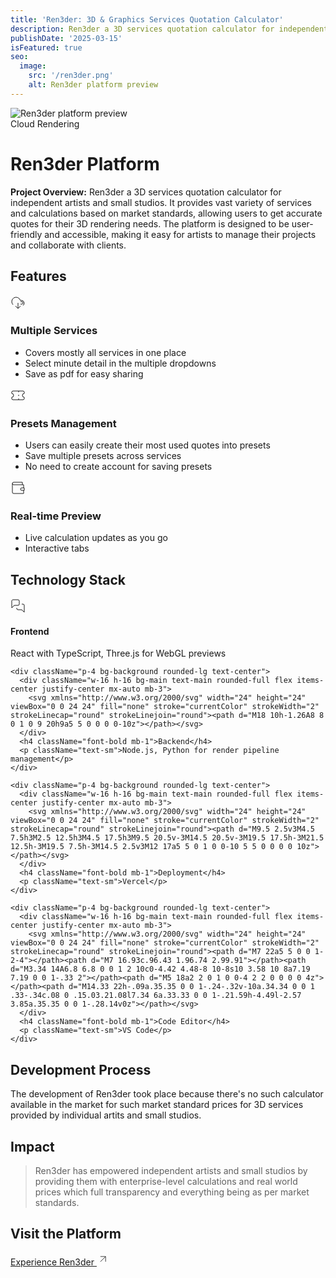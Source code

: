 ```yaml
---
title: 'Ren3der: 3D & Graphics Services Quotation Calculator'
description: Ren3der a 3D services quotation calculator for independent artists and small studios.
publishDate: '2025-03-15'
isFeatured: true
seo:
  image:
    src: '/ren3der.png'
    alt: Ren3der platform preview
---
```


<div className="relative mb-8 rounded-lg overflow-hidden">
  <Image 
    src="/ren3der.png" 
    alt="Ren3der platform preview" 
    width={1920} 
    height={1080}
    className="w-full object-cover" 
  />
  <div className="absolute inset-0 bg-gradient-to-t from-black/60 to-transparent flex items-end">
    <div className="p-6">
      <span className="bg-main text-main px-3 py-1 rounded-full text-sm font-medium mb-2 inline-block">Cloud Rendering</span>
      <h1 className="text-white text-2xl md:text-3xl font-bold">Ren3der Platform</h1>
    </div>
  </div>
</div>

<div className="prose prose-slate dark:prose-invert mb-8">
  <p className="text-lg font-medium">
    <strong>Project Overview:</strong> Ren3der a 3D services quotation calculator for independent artists and small studios. It provides vast variety of services and calculations based on market standards, allowing users to get accurate quotes for their 3D rendering needs. The platform is designed to be user-friendly and accessible, making it easy for artists to manage their projects and collaborate with clients.
  </p>
</div>

## Features

<div className="grid grid-cols-1 md:grid-cols-2 gap-6 mb-12">
  <div className="bg-muted p-6 rounded-lg">
    <div className="flex items-center mb-4">
      <div className="w-12 h-12 bg-main text-main rounded-full flex items-center justify-center mr-4 flex-shrink-0">
        <svg xmlns="http://www.w3.org/2000/svg" width="24" height="24" viewBox="0 0 24 24" fill="none" stroke="currentColor" strokeWidth="2" strokeLinecap="round" strokeLinejoin="round"><path d="M20 16.2A4.5 4.5 0 0 0 17.5 8h-1.8A7 7 0 1 0 4 14.9"></path><path d="M16 14h2a2 2 0 1 0 0-4h-2"></path><path d="M12 12v9"></path><path d="m8 17 4 4 4-4"></path></svg>
      </div>
      <h3 className="text-xl font-bold">Multiple Services</h3>
    </div>
    <ul className="space-y-2 pl-4">
      <li className="flex items-start">
        <span className="w-1.5 h-1.5 bg-main rounded-full mt-2 mr-2"></span>
        <span>Covers mostly all services in one place</span>
      </li>
      <li className="flex items-start">
        <span className="w-1.5 h-1.5 bg-main rounded-full mt-2 mr-2"></span>
        <span>Select minute detail in the multiple dropdowns</span>
      </li>
      <li className="flex items-start">
        <span className="w-1.5 h-1.5 bg-main rounded-full mt-2 mr-2"></span>
        <span>Save as pdf for easy sharing</span>
      </li>
    </ul>
  </div>
  
  <div className="bg-muted p-6 rounded-lg">
    <div className="flex items-center mb-4">
      <div className="w-12 h-12 bg-main text-main rounded-full flex items-center justify-center mr-4 flex-shrink-0">
        <svg xmlns="http://www.w3.org/2000/svg" width="24" height="24" viewBox="0 0 24 24" fill="none" stroke="currentColor" strokeWidth="2" strokeLinecap="round" strokeLinejoin="round"><path d="M2 9a3 3 0 0 1 0 6v2a2 2 0 0 0 2 2h16a2 2 0 0 0 2-2v-2a3 3 0 0 1 0-6V7a2 2 0 0 0-2-2H4a2 2 0 0 0-2 2Z"></path><path d="M13 5v2"></path><path d="M13 17v2"></path><path d="M13 11v2"></path></svg>
      </div>
      <h3 className="text-xl font-bold">Presets Management</h3>
    </div>
    <ul className="space-y-2 pl-4">
      <li className="flex items-start">
        <span className="w-1.5 h-1.5 bg-main rounded-full mt-2 mr-2"></span>
        <span>Users can easily create their most used quotes into presets</span>
      </li>
      <li className="flex items-start">
        <span className="w-1.5 h-1.5 bg-main rounded-full mt-2 mr-2"></span>
        <span>Save multiple presets across services</span>
      </li>
      <li className="flex items-start">
        <span className="w-1.5 h-1.5 bg-main rounded-full mt-2 mr-2"></span>
        <span>No need to create account for saving presets</span>
      </li>
    </ul>
  </div>
  
  
  <div className="bg-muted p-6 rounded-lg">
    <div className="flex items-center mb-4">
      <div className="w-12 h-12 bg-main text-main rounded-full flex items-center justify-center mr-4 flex-shrink-0">
        <svg xmlns="http://www.w3.org/2000/svg" width="24" height="24" viewBox="0 0 24 24" fill="none" stroke="currentColor" strokeWidth="2" strokeLinecap="round" strokeLinejoin="round"><path d="M21 12V7H5a2 2 0 0 1 0-4h14v4"></path><path d="M3 5v14a2 2 0 0 0 2 2h16v-5"></path><path d="M18 12a2 2 0 0 0 0 4h4v-4Z"></path></svg>
      </div>
      <h3 className="text-xl font-bold">Real-time Preview</h3>
    </div>
    <ul className="space-y-2 pl-4">
      <li className="flex items-start">
        <span className="w-1.5 h-1.5 bg-main rounded-full mt-2 mr-2"></span>
        <span>Live calculation updates as you go</span>
      </li>
      <li className="flex items-start">
        <span className="w-1.5 h-1.5 bg-main rounded-full mt-2 mr-2"></span>
        <span>Interactive tabs</span>
      </li>
    </ul>
  </div>
</div>

## Technology Stack

<div className="bg-muted p-6 rounded-lg mb-8">
  <div className="grid grid-cols-1 md:grid-cols-2 lg:grid-cols-4 gap-6">
    <div className="p-4 bg-background rounded-lg text-center">
      <div className="w-16 h-16 bg-main text-main rounded-full flex items-center justify-center mx-auto mb-3">
        <svg xmlns="http://www.w3.org/2000/svg" width="24" height="24" viewBox="0 0 24 24" fill="none" stroke="currentColor" strokeWidth="2" strokeLinecap="round" strokeLinejoin="round"><path d="M14 9a2 2 0 0 1-2 2H6l-4 4V4c0-1.1.9-2 2-2h8a2 2 0 0 1 2 2v5Z"></path><path d="M18 9h2a2 2 0 0 1 2 2v11l-4-4h-6a2 2 0 0 1-2-2v-1"></path></svg>
      </div>
      <h4 className="font-bold mb-1">Frontend</h4>
      <p className="text-sm">React with TypeScript, Three.js for WebGL previews</p>
    </div>
    
    <div className="p-4 bg-background rounded-lg text-center">
      <div className="w-16 h-16 bg-main text-main rounded-full flex items-center justify-center mx-auto mb-3">
        <svg xmlns="http://www.w3.org/2000/svg" width="24" height="24" viewBox="0 0 24 24" fill="none" stroke="currentColor" strokeWidth="2" strokeLinecap="round" strokeLinejoin="round"><path d="M18 10h-1.26A8 8 0 1 0 9 20h9a5 5 0 0 0 0-10z"></path></svg>
      </div>
      <h4 className="font-bold mb-1">Backend</h4>
      <p className="text-sm">Node.js, Python for render pipeline management</p>
    </div>
    
    <div className="p-4 bg-background rounded-lg text-center">
      <div className="w-16 h-16 bg-main text-main rounded-full flex items-center justify-center mx-auto mb-3">
        <svg xmlns="http://www.w3.org/2000/svg" width="24" height="24" viewBox="0 0 24 24" fill="none" stroke="currentColor" strokeWidth="2" strokeLinecap="round" strokeLinejoin="round"><path d="M9.5 2.5v3M4.5 7.5h3M2.5 12.5h3M4.5 17.5h3M9.5 20.5v-3M14.5 20.5v-3M19.5 17.5h-3M21.5 12.5h-3M19.5 7.5h-3M14.5 2.5v3M12 17a5 5 0 1 0 0-10 5 5 0 0 0 0 10z"></path></svg>
      </div>
      <h4 className="font-bold mb-1">Deployment</h4>
      <p className="text-sm">Vercel</p>
    </div>
    
    <div className="p-4 bg-background rounded-lg text-center">
      <div className="w-16 h-16 bg-main text-main rounded-full flex items-center justify-center mx-auto mb-3">
        <svg xmlns="http://www.w3.org/2000/svg" width="24" height="24" viewBox="0 0 24 24" fill="none" stroke="currentColor" strokeWidth="2" strokeLinecap="round" strokeLinejoin="round"><path d="M7 22a5 5 0 0 1-2-4"></path><path d="M7 16.93c.96.43 1.96.74 2.99.91"></path><path d="M3.34 14A6.8 6.8 0 0 1 2 10c0-4.42 4.48-8 10-8s10 3.58 10 8a7.19 7.19 0 0 1-.33 2"></path><path d="M5 18a2 2 0 1 0 0-4 2 2 0 0 0 0 4z"></path><path d="M14.33 22h-.09a.35.35 0 0 1-.24-.32v-10a.34.34 0 0 1 .33-.34c.08 0 .15.03.21.08l7.34 6a.33.33 0 0 1-.21.59h-4.49l-2.57 3.85a.35.35 0 0 1-.28.14v0z"></path></svg>
      </div>
      <h4 className="font-bold mb-1">Code Editor</h4>
      <p className="text-sm">VS Code</p>
    </div>
  </div>
</div>

## Development Process

<div className="prose prose-slate dark:prose-invert mb-8">
  <p>The development of Ren3der took place because there's no such calculator available in the market for such market standard prices for 3D services provided by individual artits and small studios. </p>
</div>

## Impact

<div className="bg-muted p-6 rounded-lg mb-8">
  <blockquote className="border-l-4 border-main pl-4 italic">
    <p>Ren3der has empowered independent artists and small studios by providing them with enterprise-level calculations and real world prices which full transparency and everything being as per market standards.</p>
  </blockquote>
</div>

<div className="bg-gradient-to-r from-main/20 to-main/10 p-6 rounded-lg mb-8 text-center">
  <h2 className="text-2xl font-bold mb-4">Visit the Platform</h2>
  <a href="https://ren3der.vercel.app/" target="_blank" className="inline-flex items-center px-6 py-3 bg-main text-main rounded-lg hover:opacity-90 transition-opacity">
    <span className="font-bold mr-2">Experience Ren3der</span>
    <svg xmlns="http://www.w3.org/2000/svg" width="20" height="20" viewBox="0 0 24 24" fill="none" stroke="currentColor" strokeWidth="2" strokeLinecap="round" strokeLinejoin="round"><line x1="7" y1="17" x2="17" y2="7"></line><polyline points="7 7 17 7 17 17"></polyline></svg>
  </a>
</div>